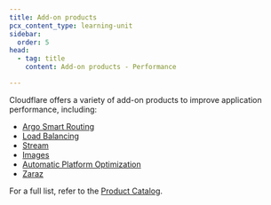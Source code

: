 ```yaml
---
title: Add-on products
pcx_content_type: learning-unit
sidebar:
  order: 5
head:
  - tag: title
    content: Add-on products - Performance

---
```


Cloudflare offers a variety of add-on products to improve application performance, including:

* [Argo Smart Routing](/argo-smart-routing/)
* [Load Balancing](/load-balancing/)
* [Stream](/stream/)
* [Images](/images/)
* [Automatic Platform Optimization](/automatic-platform-optimization/)
* [Zaraz](/zaraz/)

For a full list, refer to the [Product Catalog](/products/?product-group=Application+performance).
